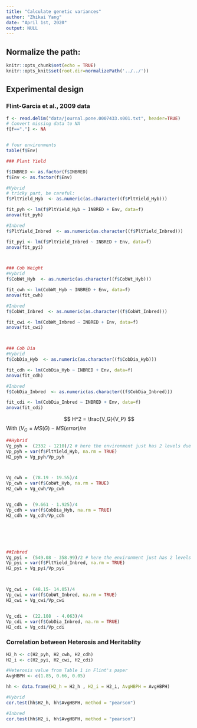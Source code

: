 ```yaml
---
title: "Calculate genetic variances"
author: "Zhikai Yang"
date: "April 1st, 2020"
output: NULL
---
```



## Normalize the path:

```r
knitr::opts_chunk$set(echo = TRUE) 
knitr::opts_knit$set(root.dir=normalizePath('../../')) 
```


## Experimental design






### Flint-Garcia et al., 2009 data



```r
f <- read.delim("data/journal.pone.0007433.s001.txt", header=TRUE)
# Convert missing data to NA
f[f=="."] <- NA


# four environments
table(f$Env)

### Plant Yield

f$INBRED <- as.factor(f$INBRED)
f$Env <- as.factor(f$Env)

#Hybrid
# tricky part, be careful:
f$PltYield_Hyb  <- as.numeric(as.character((f$PltYield_Hyb)))

fit_pyh <- lm(f$PltYield_Hyb ~ INBRED + Env, data=f)
anova(fit_pyh)

#Inbred
f$PltYield_Inbred  <- as.numeric(as.character((f$PltYield_Inbred)))

fit_pyi <- lm(f$PltYield_Inbred ~ INBRED + Env, data=f)
anova(fit_pyi)



### Cob Weight
#Hybrid
f$CobWt_Hyb  <- as.numeric(as.character((f$CobWt_Hyb)))

fit_cwh <- lm(CobWt_Hyb ~ INBRED + Env, data=f)
anova(fit_cwh)

#Inbred
f$CobWt_Inbred  <- as.numeric(as.character((f$CobWt_Inbred)))

fit_cwi <- lm(CobWt_Inbred ~ INBRED + Env, data=f)
anova(fit_cwi)



### Cob Dia
#Hybrid
f$CobDia_Hyb  <- as.numeric(as.character((f$CobDia_Hyb)))

fit_cdh <- lm(CobDia_Hyb ~ INBRED + Env, data=f)
anova(fit_cdh)

#Inbred
f$CobDia_Inbred  <- as.numeric(as.character((f$CobDia_Inbred)))

fit_cdi <- lm(CobDia_Inbred ~ INBRED + Env, data=f)
anova(fit_cdi)


```

$$
H^2 = \frac{V_G}{V_P}
$$
With $(V_G =  MS(G) - MS(error)/re$ 

```r
##Hybrid
Vg_pyh =  (2332 - 1210)/2 # here the environment just has 2 levels due to missing data in other 2 environments, thus r*e=1*2=2
Vp_pyh = var(f$PltYield_Hyb, na.rm = TRUE)
H2_pyh = Vg_pyh/Vp_pyh



Vg_cwh =  (78.19 - 19.55)/4 
Vp_cwh = var(f$CobWt_Hyb, na.rm = TRUE)
H2_cwh = Vg_cwh/Vp_cwh


Vg_cdh =  (9.661 - 1.925)/4 
Vp_cdh = var(f$CobDia_Hyb, na.rm = TRUE)
H2_cdh = Vg_cdh/Vp_cdh






##Inbred
Vg_pyi =  (549.08 - 358.99)/2 # here the environment just has 2 levels due to missing data in other 2 environments, thus r*e=1*2=2
Vp_pyi = var(f$PltYield_Inbred, na.rm = TRUE)
H2_pyi = Vg_pyi/Vp_pyi



Vg_cwi =  (48.15- 14.05)/4 
Vp_cwi = var(f$CobWt_Inbred, na.rm = TRUE)
H2_cwi = Vg_cwi/Vp_cwi


Vg_cdi =  (22.108  - 4.063)/4 
Vp_cdi = var(f$CobDia_Inbred, na.rm = TRUE)
H2_cdi = Vg_cdi/Vp_cdi

```

### Correlation between Heterosis and Heritablity
```r
H2_h <- c(H2_pyh, H2_cwh, H2_cdh)
H2_i <- c(H2_pyi, H2_cwi, H2_cdi)

#Heterosis value from Table 1 in Flint's paper
AvgHBPH <- c(1.85, 0.66, 0.05)

hh <- data.frame(H2_h = H2_h , H2_i = H2_i, AvgHBPH = AvgHBPH)

#Hybrid
cor.test(hh$H2_h, hh$AvgHBPH, method = "pearson")

#Inbred
cor.test(hh$H2_i, hh$AvgHBPH, method = "pearson")




```
